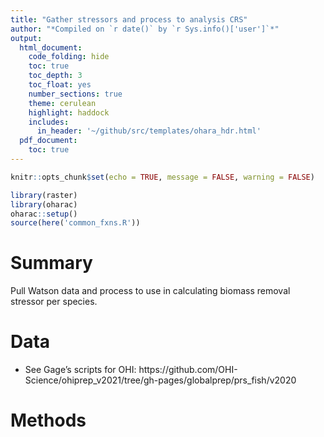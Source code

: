 ```yaml
---
title: "Gather stressors and process to analysis CRS"
author: "*Compiled on `r date()` by `r Sys.info()['user']`*"
output: 
  html_document:
    code_folding: hide
    toc: true
    toc_depth: 3
    toc_float: yes
    number_sections: true
    theme: cerulean
    highlight: haddock
    includes: 
      in_header: '~/github/src/templates/ohara_hdr.html'
  pdf_document:
    toc: true
---
```


``` r

knitr::opts_chunk$set(echo = TRUE, message = FALSE, warning = FALSE)

library(raster)
library(oharac)
oharac::setup()
source(here('common_fxns.R'))

```

# Summary

Pull Watson data and process to use in calculating biomass removal stressor per species.

# Data

* See Gage's scripts for OHI: https://github.com/OHI-Science/ohiprep_v2021/tree/gh-pages/globalprep/prs_fish/v2020



# Methods

